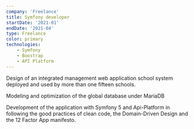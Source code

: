 ```yaml
---
company: 'Freelance'
title: Symfony developer 
startDate: '2021-01'
endDate: '2021-04'
type: Freelance
color: primary
technologies: 
    - Symfony 
    - Boostrap
    - API Platform
---
```

Design of an integrated management web application
school system deployed and used by more than one
fifteen schools.

Modeling and optimization of the global database under
MariaDB

Development of the application with Symfony 5 and Api-Platform in
following the good practices of clean code, the Domain-Driven Design
and the 12 Factor App manifesto.

